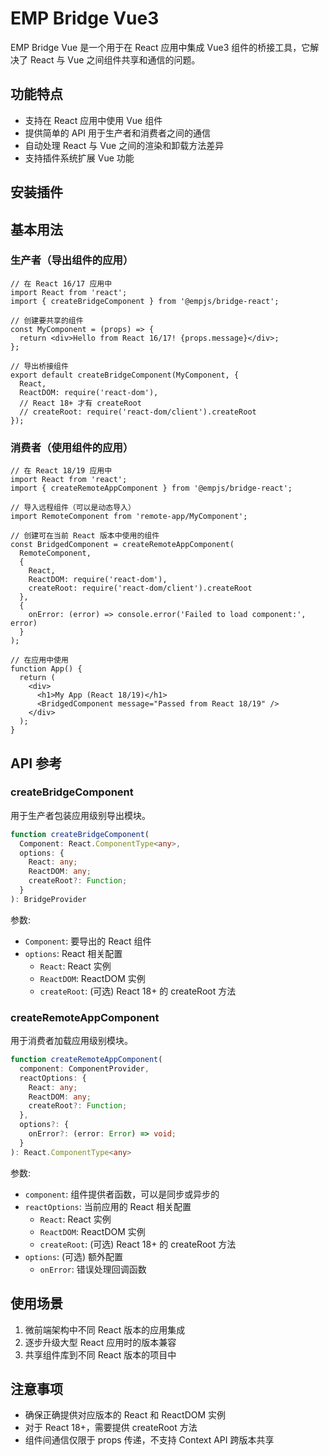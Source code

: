# EMP Bridge Vue3

EMP Bridge Vue 是一个用于在 React 应用中集成 Vue3 组件的桥接工具，它解决了 React 与 Vue 之间组件共享和通信的问题。

## 功能特点

- 支持在 React 应用中使用 Vue 组件
- 提供简单的 API 用于生产者和消费者之间的通信
- 自动处理 React 与 Vue 之间的渲染和卸载方法差异
- 支持插件系统扩展 Vue 功能

## 安装插件

<PackageManagerTabs command="add @empjs/bridge-vue3" />

## 基本用法

### 生产者（导出组件的应用）

```tsx
// 在 React 16/17 应用中
import React from 'react';
import { createBridgeComponent } from '@empjs/bridge-react';

// 创建要共享的组件
const MyComponent = (props) => {
  return <div>Hello from React 16/17! {props.message}</div>;
};

// 导出桥接组件
export default createBridgeComponent(MyComponent, {
  React,
  ReactDOM: require('react-dom'),
  // React 18+ 才有 createRoot
  // createRoot: require('react-dom/client').createRoot
});
```

### 消费者（使用组件的应用）

```tsx
// 在 React 18/19 应用中
import React from 'react';
import { createRemoteAppComponent } from '@empjs/bridge-react';

// 导入远程组件（可以是动态导入）
import RemoteComponent from 'remote-app/MyComponent';

// 创建可在当前 React 版本中使用的组件
const BridgedComponent = createRemoteAppComponent(
  RemoteComponent,
  {
    React,
    ReactDOM: require('react-dom'),
    createRoot: require('react-dom/client').createRoot
  },
  {
    onError: (error) => console.error('Failed to load component:', error)
  }
);

// 在应用中使用
function App() {
  return (
    <div>
      <h1>My App (React 18/19)</h1>
      <BridgedComponent message="Passed from React 18/19" />
    </div>
  );
}
```

## API 参考

### createBridgeComponent

用于生产者包装应用级别导出模块。

```typescript
function createBridgeComponent(
  Component: React.ComponentType<any>,
  options: {
    React: any;
    ReactDOM: any;
    createRoot?: Function;
  }
): BridgeProvider
```

参数:
- `Component`: 要导出的 React 组件
- `options`: React 相关配置
  - `React`: React 实例
  - `ReactDOM`: ReactDOM 实例
  - `createRoot`: (可选) React 18+ 的 createRoot 方法

### createRemoteAppComponent

用于消费者加载应用级别模块。

```typescript
function createRemoteAppComponent(
  component: ComponentProvider,
  reactOptions: {
    React: any;
    ReactDOM: any;
    createRoot?: Function;
  },
  options?: {
    onError?: (error: Error) => void;
  }
): React.ComponentType<any>
```

参数:
- `component`: 组件提供者函数，可以是同步或异步的
- `reactOptions`: 当前应用的 React 相关配置
  - `React`: React 实例
  - `ReactDOM`: ReactDOM 实例
  - `createRoot`: (可选) React 18+ 的 createRoot 方法
- `options`: (可选) 额外配置
  - `onError`: 错误处理回调函数

## 使用场景

1. 微前端架构中不同 React 版本的应用集成
2. 逐步升级大型 React 应用时的版本兼容
3. 共享组件库到不同 React 版本的项目中

## 注意事项

- 确保正确提供对应版本的 React 和 ReactDOM 实例
- 对于 React 18+，需要提供 createRoot 方法
- 组件间通信仅限于 props 传递，不支持 Context API 跨版本共享